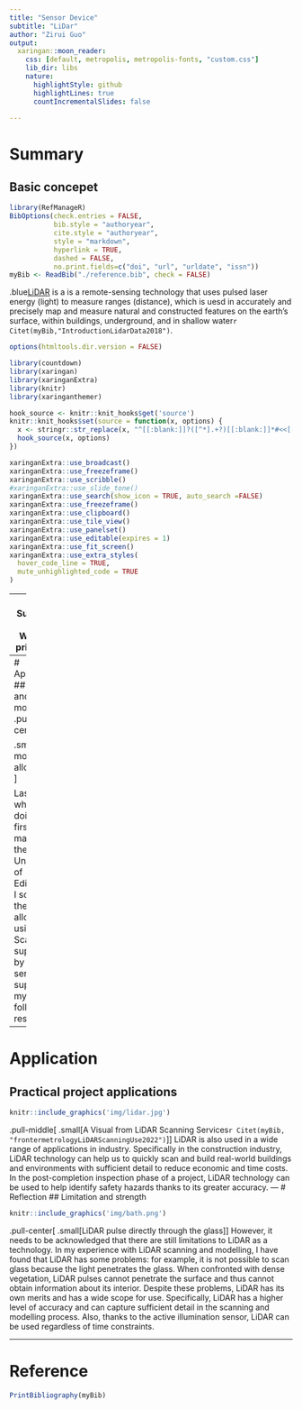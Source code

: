 ```yaml
---
title: "Sensor Device"
subtitle: "LiDar"
author: "Zirui Guo"
output:
  xaringan::moon_reader:
    css: [default, metropolis, metropolis-fonts, "custom.css"]
    lib_dir: libs
    nature:
      highlightStyle: github
      highlightLines: true
      countIncrementalSlides: false

---
```

# Summary
## Basic concepet

```r
library(RefManageR)
BibOptions(check.entries = FALSE,
           bib.style = "authoryear",
           cite.style = "authoryear",
           style = "markdown",
           hyperlink = TRUE,
           dashed = FALSE,
           no.print.fields=c("doi", "url", "urldate", "issn"))
myBib <- ReadBib("./reference.bib", check = FALSE)
```

.blue[LiDAR](the short for Light Detection and Ranging) is a is a remote-sensing technology that uses pulsed laser energy (light) to measure ranges (distance), which is uesd in accurately and precisely map and measure natural and constructed features on the earth’s surface, within buildings, underground, and in shallow water`r Citet(myBib,"IntroductionLidarData2018")`. 


```r
options(htmltools.dir.version = FALSE)
```

```r
library(countdown)
library(xaringan)
library(xaringanExtra)
library(knitr)
library(xaringanthemer)

hook_source <- knitr::knit_hooks$get('source')
knitr::knit_hooks$set(source = function(x, options) {
  x <- stringr::str_replace(x, "^[[:blank:]]?([^*].+?)[[:blank:]]*#<<[[:blank:]]*$", "*\\1")
  hook_source(x, options)
})

xaringanExtra::use_broadcast()
xaringanExtra::use_freezeframe()
xaringanExtra::use_scribble()
#xaringanExtra::use_slide_tone()
xaringanExtra::use_search(show_icon = TRUE, auto_search	=FALSE)
xaringanExtra::use_freezeframe()
xaringanExtra::use_clipboard()
xaringanExtra::use_tile_view()
xaringanExtra::use_panelset()
xaringanExtra::use_editable(expires = 1)
xaringanExtra::use_fit_screen()
xaringanExtra::use_extra_styles(
  hover_code_line = TRUE,         
  mute_unhighlighted_code = TRUE  
)

```

---
# Summary
## Working princinple 

```r
knitr::include_graphics('img/tof.jpg')
```
.small[
Distance to Object = (Speed of Light * Time)/2
  ]

The working principle of .blue[LiDAR] is  use infrared light to calculate the depth of the room. To be specific, by calculating the time that light leaves the device, bounces off an object or plane, and returns to the device, so that get the distance between the device and the object.
But here is one point which needs to be mentioned that although .blue[LiDAR] and .blue[TOF](Time of Flight) are essentially the same thing, i.e. all LiDAR is a type of TOF, we cannot say that all Time of Flight is LiDAR.
The function difference between them is that LiDAR ues laser to build point cloud, whereas other TOF is usually create depth map `r Citet(myBib, "jaehingToFVsLiDAR2020")`.

---
# Application
## Scan and build model
.pull-center[
```r
knitr::include_graphics('img/gzr.png')
```

.small[The model of allotment]
]

Last year, when I was doing my first master in the University of Edinburgh, I scanned the whole allotment using a 3D Scanner supported by a LiDAR sensor to support my following research. 

---
# Application
## Practical project applications 
```r
knitr::include_graphics('img/lidar.jpg')
```
.pull-middle[
.small[A Visual from LiDAR Scanning Services`r Citet(myBib, "frontermetrologyLiDARScanningUse2022")`]
]
LiDAR is also used in a wide range of applications in industry. Specifically in the construction industry, LiDAR technology can help us to quickly scan and build real-world buildings and environments with sufficient detail to reduce economic and time costs.
In the post-completion inspection phase of a project, LiDAR technology can be used to help identify safety hazards thanks to its greater accuracy.
---
# Reflection
## Limitation and strength 
```r
knitr::include_graphics('img/bath.png')
```
.pull-center[
.small[LiDAR pulse directly through the glass]
]
However, it needs to be acknowledged that there are still limitations to LiDAR as a technology. In my experience with LiDAR scanning and modelling, I have found that LiDAR has some problems: for example, it is not possible to scan glass because the light penetrates the glass. When confronted with dense vegetation, LiDAR pulses cannot penetrate the surface and thus cannot obtain information about its interior.
Despite these problems, LiDAR has its own merits and has a wide scope for use. Specifically, LiDAR has a higher level of accuracy and can capture sufficient detail in the scanning and modelling process. Also, thanks to the active illumination sensor, LiDAR can be used regardless of time constraints.

---
# Reference
```r
PrintBibliography(myBib)
```

